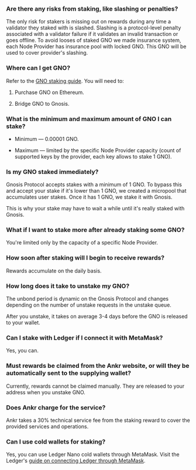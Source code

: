 ### Are there any risks from staking, like slashing or penalties?

The only risk for stakers is missing out on rewards during any time a validator they staked with is slashed. Slashing is a protocol-level penalty associated with a validator failure if it validates an invalid transaction or goes offline. To avoid looses of staked GNO we made insurance system, each Node Provider has insurance pool with locked GNO. This GNO will be used to cover provider's slashing.

### Where can I get GNO?

Refer to the [GNO staking guide](https://www.ankr.com/docs/delegated-staking/gnosis/stake/#get-gno). You will need to:

1. Purchase GNO on Ethereum.

2. Bridge GNO to Gnosis.

### What is the minimum and maximum amount of GNO I can stake?

* Minimum — 0.00001 GNO.

* Maximum — limited by the specific Node Provider capacity (count of supported keys by the provider, each key allows to stake 1 GNO).

### Is my GNO staked immediately?

Gnosis Protocol accepts stakes with a minimum of 1 GNO. To bypass this and accept your stake if it's lower than 1 GNO, we created a micropool that accumulates user stakes. Once it has 1 GNO, we stake it with Gnosis.

This is why your stake may have to wait a while until it's really staked with Gnosis.

### What if I want to stake more after already staking some GNO?

You're limited only by the capacity of a specific Node Provider.

### How soon after staking will I begin to receive rewards?

Rewards accumulate on the daily basis.

### How long does it take to unstake my GNO?

The unbond period is dynamic on the Gnosis Protocol and changes depending on the number of unstake requests in the unstake queue.  

After you unstake, it takes on average 3-4 days before the GNO is released to your wallet.

### Can I stake with Ledger if I connect it with MetaMask?

Yes, you can.

### Must rewards be claimed from the Ankr website, or will they be automatically sent to the supplying wallet?

Currently, rewards cannot be claimed manually. They are released to your address when you unstake GNO.

### Does Ankr charge for the service?

Ankr takes a 30% technical service fee from the staking reward to cover the provided services and operations.

### Can I use cold wallets for staking?

Yes, you can use Ledger Nano cold wallets through MetaMask. Visit the Ledger's [guide on connecting Ledger through MetaMask](https://www.ledger.com/academy/security/the-safest-way-to-use-metamask).
